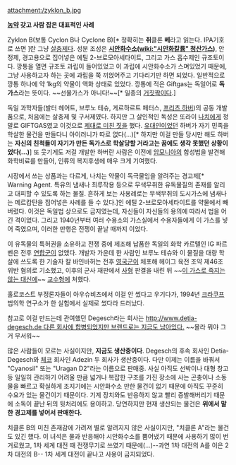 attachment:/zyklon_b.jpg

'''[[농약]] 갖고 사람 잡은 대표적인 사례'''

Zyklon B(보통 Cyclon B나 Cyclone B)[* 정확히는 '''취'''클론 '''베'''라고 읽는다. IPA기호로 쓰면 {{{[tsykloːn ˈbeː]}}}]란 그냥 [[살충제]]다. 성분 조성은 '''[[시안화수소]]([[wiki:"시안화칼륨" 청산]]가스)''', 안정제, 경고용으로 집어넣은 에틸 2-브로모아세타이트, 그리고 가스 흡수제인 규조토이다. 깡통을 열면 규조토 과립이 들어있었고 이 과립에 시안화수소가 스며있었기 때문에, 그냥 사용하고자 하는 곳에 과립을 쭉 끼얹어주고 기다리기만 하면 되었다. 일반적으로 깡통 하나에 약 1kg의 약물이 액화 상태로 있었다. 깡통에 적은 Giftgas는 독일어로 '''독가스'''라는 뜻이다. ~~선물가스가 아니다!~~[* 일종의 [[거짓짝]]이다.]

독일 과학자들(발터 헤어트, 브루노 테슈, 게르하르트 페터스, [[프리츠 하버]])의 공동 개발품으로, 처음에는 살충제 및 구서제였다. 하지만 그 살인적인 독성은 또라이 [[나치]]에게 정말로 GIFTGAS였고 이것으로 [[아우슈비츠#s-2.3|제대로 미친 짓]]을 했다. [[유대인]]이었던 하버가 자기 민족을 학살한 물건을 만들다니 아이러니가 따로 없다(...)[* 하지만 이걸 만들 당시만 해도 하버는 '''자신의 친척들이 자기가 만든 독가스로 학살당할 거라고는 꿈에도 생각 못했던 상황이었다(...)'''] 또 웃기게도 저걸 개발한 하버란 사람은 이전에 [[암모니아]]의 합성법을 발견해 화학비료를 만들어, 인류의 복지후생에 매우 크게 기여했다.

시장에서 쓰는 상품과는 다르게, 나치는 약물이 독극물임을 알려주는 경고제[* Warning Agent. 특유의 냄새나 최루작용 등으로 무색무취한 유독물질의 존재를 알리고 대피할 수 있도록 하는 물질. 흔하게 보는 사용례로는 무색무취의 도시가스에 냄새나는 메르캅탄을 집어넣은 사례를 들 수 있다.]인 에틸 2-브로모아세타이트를 약물에서 빼버렸다. 이것은 독일법 상으로도 금지였는데, 자신들이 자신들의 용의에 따라서 법을 어긴 격이었다. 그리고 1940년부터 여러 수용소의 가스실에서 수용자들에게 이 가스를 넣어 죽였으며, 이러한 만행은 전쟁이 끝날 때까지 이었다.

이 유독물의 특허권을 소유하고 전쟁 중에 제조해 납품한 독일의 화학 카르텔인 IG 파르벤은 전후 [[연합군]]이 없앴다. 개발자 가운데 한 사람인 브루노 테슈와 이 물질을 대량 학살에 쓰도록 한 기술자 칼 바인바허는 전후 [[영국군]]이 체포해 헤이그 육전 조약 제46조 위반 혐의로 기소했고, 이후의 군사 재판에서 [[사형]] 판결을 내린 뒤 ~~[[단두대|이 가스로 죽지는 않는 대신에]]~~ [[교수형]]에 처했다.

홀로코스트 부정론자들이 아우슈비츠에서 이걸 안 썼다고 우기다가, 1994년 [[크라쿠프]] 법의학 연구소가 한 실험에서 실제로 썼다라 드러났다.

참고로 이걸 만드는데 관여했던 Degesch라는 회사는 [[http://www.detia-degesch.de 다른 회사에 합병되었지만 브랜드로는 지금도 남아있다.]] ~~몰라 뭐야 그거 무서워~~

많은 사람들이 모르는 사실이지만, '''지금도 생산중이다'''. Degesch의 후속 회사인 Detia-Degesch와 [[체코]] 회사인 Adezin 두 회사가 생산중이다. 다만 이제는 이름을 바꿔서 "Cyanosil" 또는 "Uragan D2"라는 이름으로 판매중. 사실 아직도 선박이나 대형 창고 등 일일히 관리하기 어려울 만큼 넓거나 복잡한 구조를 가진 장소에 사는 곤충이나 소동물을 빠르고 확실하게 조지기에는 시안화수소 만한 물건이 없기 때문에 아직도 꾸준히 수요가 있는 물건이기 때문이다. 기계 장치와도 반응하지 않고 빨리 증발해버리기 때문에 소독이 끝난 뒤의 뒷처리에도 용이하고. 당연하지만 현재 생산되는 물건은 '''위에서 말한 경고제를 넣어서 판매한다.'''

치클론 B의 미친 존재감에 가려져 별로 알려지지 않은 사실이지만, "치클론 A"라는 물건도 있긴 했다. 이 녀석은 물과 반응해야 시안화수소를 뿜어냈기 때문에 사용하기 많이 번거로웠고, 1차 세계 대전 때 전쟁무기로 쓰였기 때문에(...)--과연 1차 대전의 A를 이은 2차 대전의 B-- 1차 세계 대전이 끝나고 사용이 금지되었다.
